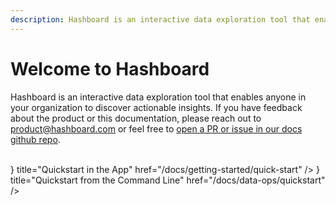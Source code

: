```yaml
---
description: Hashboard is an interactive data exploration tool that enables anyone in your organization to discover actionable insights
---
```



# Welcome to Hashboard

Hashboard is an interactive data exploration tool that enables anyone in your organization to discover actionable insights. If you have feedback about the product or this documentation, please reach out to [product@hashboard.com](mailto:product@hashboard.com) or feel free to [open a PR or issue in our docs github repo](https://github.com/hashboard-hq/documentation).

<br />

<Cards num={2}>
  <Card
    arrow
    icon={<MousePointerSquare {...iconProps} />}
    title="Quickstart in the App"
    href="/docs/getting-started/quick-start"
  />
  <Card
    arrow
    icon={<Terminal {...iconProps} />}
    title="Quickstart from the Command Line"
    href="/docs/data-ops/quickstart"
  />
</Cards>
